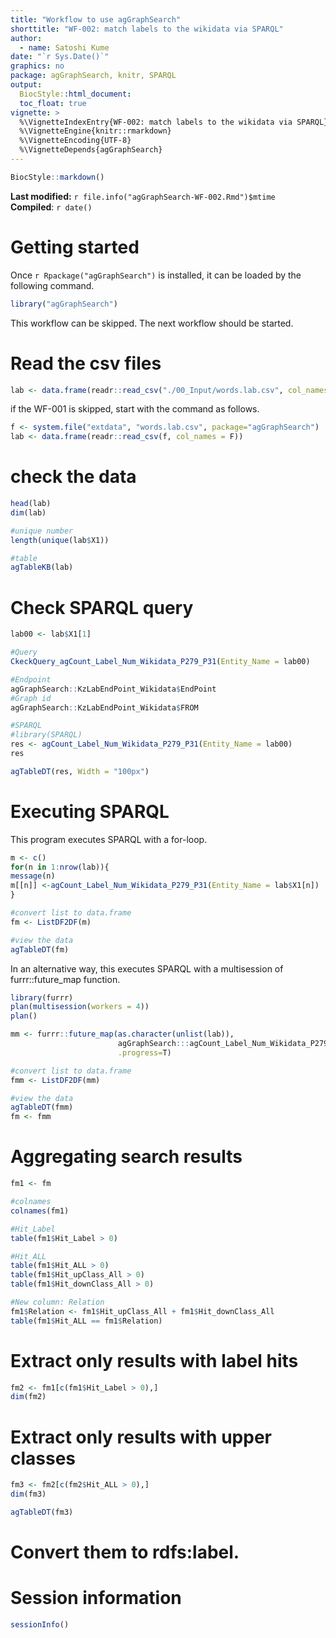 ```yaml
---
title: "Workflow to use agGraphSearch"
shorttitle: "WF-002: match labels to the wikidata via SPARQL"
author:
  - name: Satoshi Kume
date: "`r Sys.Date()`"
graphics: no
package: agGraphSearch, knitr, SPARQL
output:
  BiocStyle::html_document:
  toc_float: true
vignette: >
  %\VignetteIndexEntry{WF-002: match labels to the wikidata via SPARQL}
  %\VignetteEngine{knitr::rmarkdown}
  %\VignetteEncoding{UTF-8}
  %\VignetteDepends{agGraphSearch}
---
```


```r
BiocStyle::markdown()
```

**Last modified:** `r file.info("agGraphSearch-WF-002.Rmd")$mtime`<br />
**Compiled**: `r date()`

# Getting started

Once `r Rpackage("agGraphSearch")` is installed, it can be loaded by the following command.

```r
library("agGraphSearch")
```

This workflow can be skipped. The next workflow should be started. 

# Read the csv files

```r
lab <- data.frame(readr::read_csv("./00_Input/words.lab.csv", col_names = F))
```

if the WF-001 is skipped, start with the command as follows.

```r
f <- system.file("extdata", "words.lab.csv", package="agGraphSearch")
lab <- data.frame(readr::read_csv(f, col_names = F))
```

# check the data

```r
head(lab)
dim(lab)

#unique number
length(unique(lab$X1))

#table
agTableKB(lab)
```

# Check SPARQL query
```r
lab00 <- lab$X1[1]

#Query
CkeckQuery_agCount_Label_Num_Wikidata_P279_P31(Entity_Name = lab00)

#Endpoint
agGraphSearch::KzLabEndPoint_Wikidata$EndPoint
#Graph id
agGraphSearch::KzLabEndPoint_Wikidata$FROM

#SPARQL
#library(SPARQL)
res <- agCount_Label_Num_Wikidata_P279_P31(Entity_Name = lab00)
res

agTableDT(res, Width = "100px")

```

# Executing SPARQL 

This program executes SPARQL with a for-loop.

```r
m <- c()
for(n in 1:nrow(lab)){
message(n)
m[[n]] <-agCount_Label_Num_Wikidata_P279_P31(Entity_Name = lab$X1[n])
}

#convert list to data.frame
fm <- ListDF2DF(m)

#view the data
agTableDT(fm)
```

In an alternative way, this executes SPARQL with a multisession of furrr::future_map function.

```r
library(furrr)
plan(multisession(workers = 4))
plan()

mm <- furrr::future_map(as.character(unlist(lab)), 
                        agGraphSearch:::agCount_Label_Num_Wikidata_P279_P31, 
                        .progress=T)

#convert list to data.frame
fmm <- ListDF2DF(mm)

#view the data
agTableDT(fmm)
fm <- fmm
```
# Aggregating search results 

```r
fm1 <- fm

#colnames
colnames(fm1)

#Hit_Label
table(fm1$Hit_Label > 0)

#Hit_ALL
table(fm1$Hit_ALL > 0)
table(fm1$Hit_upClass_All > 0)
table(fm1$Hit_downClass_All > 0)

#New column: Relation
fm1$Relation <- fm1$Hit_upClass_All + fm1$Hit_downClass_All
table(fm1$Hit_ALL == fm1$Relation)

```

# Extract only results with label hits

```r
fm2 <- fm1[c(fm1$Hit_Label > 0),]
dim(fm2)
```

# Extract only results with upper classes

```r
fm3 <- fm2[c(fm2$Hit_ALL > 0),]
dim(fm3)

agTableDT(fm3)
```

# Convert them to rdfs:label.





# Session information {.unnumbered}
```r
sessionInfo()
```
